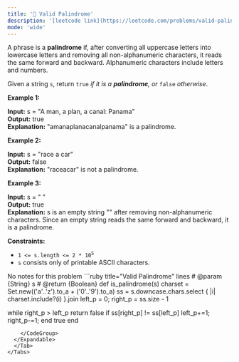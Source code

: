 ```yaml
---
title: '🧩 Valid Palindrome'
description: '[leetcode link](https://leetcode.com/problems/valid-palindrome/description/)'
mode: 'wide'
---
```

<Tabs>
  <Tab title="Question" icon="circle-question" iconType="regular">
    <Card>
      <p>A phrase is a <strong>palindrome</strong> if, after converting all uppercase letters into lowercase letters and removing all non-alphanumeric characters, it reads the same forward and backward. Alphanumeric characters include letters and numbers.</p>  <p>Given a string <code>s</code>, return <code>true</code><em> if it is a <strong>palindrome</strong>, or </em><code>false</code><em> otherwise</em>.</p>   <p><strong class="example">Example 1:</strong></p>   <strong>Input:</strong> s = &quot;A man, a plan, a canal: Panama&quot; <br/> <strong>Output:</strong> true <br/> <strong>Explanation:</strong> &quot;amanaplanacanalpanama&quot; is a palindrome.   <p><strong class="example">Example 2:</strong></p>   <strong>Input:</strong> s = &quot;race a car&quot; <br/> <strong>Output:</strong> false <br/> <strong>Explanation:</strong> &quot;raceacar&quot; is not a palindrome.   <p><strong class="example">Example 3:</strong></p>   <strong>Input:</strong> s = &quot; &quot; <br/> <strong>Output:</strong> true <br/> <strong>Explanation:</strong> s is an empty string &quot;&quot; after removing non-alphanumeric characters. Since an empty string reads the same forward and backward, it is a palindrome.    <p><strong>Constraints:</strong></p>  <ul>  <li><code>1 &lt;= s.length &lt;= 2 * 10<sup>5</sup></code></li>  <li><code>s</code> consists only of printable ASCII characters.</li> </ul> 
    </Card>
  </Tab>
  <Tab title="Solution" icon="lightbulb" iconType="regular" >
    <Card>
      No notes for this problem
    </Card>
  <Expandable title="code">
    <CodeGroup dropdown>
```ruby title="Valid Palindrome" lines
# @param {String} s
# @return {Boolean}
def is_palindrome(s)
  charset = Set.new(('a'..'z').to_a + ('0'..'9').to_a)
  ss = s.downcase.chars.select { |i| charset.include?(i) }.join
  left_p = 0; right_p = ss.size - 1
  
  while right_p > left_p
    return false if ss[right_p] != ss[left_p]
    left_p+=1; right_p-=1;
  end
  true
end
```
    </CodeGroup>
  </Expandable>
  </Tab>
</Tabs>